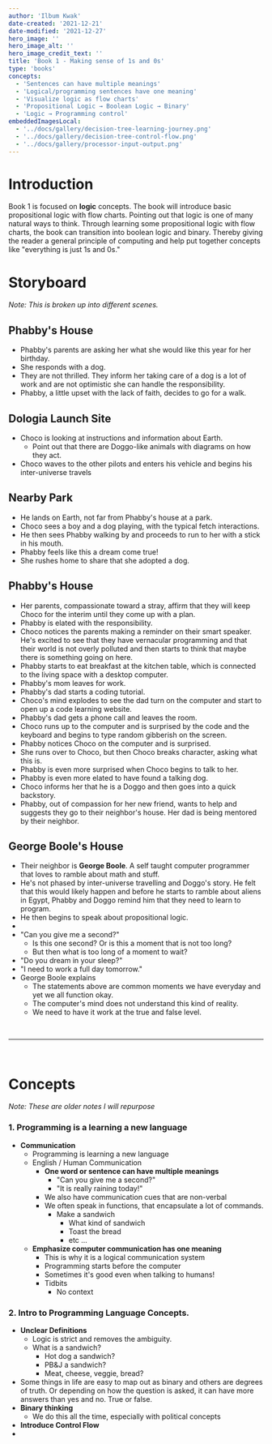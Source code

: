 ```yaml
---
author: 'Ilbum Kwak'
date-created: '2021-12-21'
date-modified: '2021-12-27'
hero_image: ''
hero_image_alt: ''
hero_image_credit_text: ''
title: 'Book 1 - Making sense of 1s and 0s'
type: 'books'
concepts:
  - 'Sentences can have multiple meanings'
  - 'Logical/programming sentences have one meaning'
  - 'Visualize logic as flow charts'
  - 'Propositional Logic → Boolean Logic → Binary'
  - 'Logic → Programming control'
embeddedImagesLocal:
  - '../docs/gallery/decision-tree-learning-journey.png'
  - '../docs/gallery/decision-tree-control-flow.png'
  - '../docs/gallery/processor-input-output.png'
---
```



# Introduction

Book 1 is focused on **logic** concepts. The book will introduce basic propositional logic with flow charts. Pointing out that logic is one of many natural ways to think. Through learning some propositional logic with flow charts, the book can transition into boolean logic and binary. Thereby giving the reader a general principle of computing and help put together concepts like "everything is just 1s and 0s."

# Storyboard

_Note: This is broken up into different scenes._

## Phabby's House

- Phabby's parents are asking her what she would like this year for her birthday.
- She responds with a dog.
- They are not thrilled. They inform her taking care of a dog is a lot of work and are not optimistic she can handle the responsibility.
- Phabby, a little upset with the lack of faith, decides to go for a walk.

## Dologia Launch Site

- Choco is looking at instructions and information about Earth.
  - Point out that there are Doggo-like animals with diagrams on how they act.
- Choco waves to the other pilots and enters his vehicle and begins his inter-universe travels

## Nearby Park

- He lands on Earth, not far from Phabby's house at a park.
- Choco sees a boy and a dog playing, with the typical fetch interactions.
- He then sees Phabby walking by and proceeds to run to her with a stick in his mouth.
- Phabby feels like this a dream come true!
- She rushes home to share that she adopted a dog.

## Phabby's House

- Her parents, compassionate toward a stray, affirm that they will keep Choco for the interim until they come up with a plan.
- Phabby is elated with the responsibility.
- Choco notices the parents making a reminder on their smart speaker. He's excited to see that they have vernacular programming and that their world is not overly polluted and then starts to think that maybe there is something going on here.
- Phabby starts to eat breakfast at the kitchen table, which is connected to the living space with a desktop computer.
- Phabby's mom leaves for work.
- Phabby's dad starts a coding tutorial.
- Choco's mind explodes to see the dad turn on the computer and start to open up a code learning website.
- Phabby's dad gets a phone call and leaves the room.
- Choco runs up to the computer and is surprised by the code and the keyboard and begins to type random gibberish on the screen.
- Phabby notices Choco on the computer and is surprised.
- She runs over to Choco, but then Choco breaks character, asking what this is.
- Phabby is even more surprised when Choco begins to talk to her.
- Phabby is even more elated to have found a talking dog.
- Choco informs her that he is a Doggo and then goes into a quick backstory.
- Phabby, out of compassion for her new friend, wants to help and suggests they go to their neighbor's house. Her dad is being mentored by their neighbor.

## George Boole's House

- Their neighbor is **George Boole**. A self taught computer programmer that loves to ramble about math and stuff.
- He's not phased by inter-universe travelling and Doggo's story. He felt that this would likely happen and before he starts to ramble about aliens in Egypt, Phabby and Doggo remind him that they need to learn to program.
- He then begins to speak about propositional logic.
- <GatsbyImage
    alt="Decision Tree Learning"
    image={getImage(props.localImages[0])}
    className="max-width-40rem"
  />
- "Can you give me a second?"
  - Is this one second? Or is this a moment that is not too long?
  - But then what is too long of a moment to wait?
- "Do you dream in your sleep?"
- "I need to work a full day tomorrow."
- George Boole explains
  - The statements above are common moments we have everyday and yet we all function okay.
  - The computer's mind does not understand this kind of reality.
  - We need to have it work at the true and false level.

<br />
<hr />
<br />

# Concepts

_Note: These are older notes I will repurpose_

### 1. **Programming is a learning a new language**

- **Communication**
  - Programming is learning a new language
  - English / Human Communication
    - **One word or sentence can have multiple meanings**
      - "Can you give me a second?"
      - "It is really raining today!"
    - We also have communication cues that are non-verbal
    - We often speak in functions, that encapsulate a lot of commands.
      - Make a sandwich
        - What kind of sandwich
        - Toast the bread
        - etc ...
  - **Emphasize computer communication has one meaning**
    - This is why it is a logical communication system
    - Programming starts before the computer
    - Sometimes it's good even when talking to humans!
    - Tidbits
      - No context

### 2. **Intro to Programming Language Concepts.**

- **Unclear Definitions**
  - Logic is strict and removes the ambiguity.
  - What is a sandwich?
    - Hot dog a sandwich?
    - PB&J a sandwich?
    - Meat, cheese, veggie, bread?
- Some things in life are easy to map out as binary and others are degrees of truth. Or depending on how the question is asked, it can have more answers than yes and no. True or false.
- **Binary thinking**
  - We do this all the time, especially with political concepts
- **Introduce Control Flow**
- <GatsbyImage
    alt="Decision Tree Control Flow"
    image={getImage(props.localImages[1])}
    className="max-width-40rem"
  />
